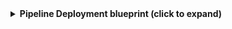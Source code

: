 <details>
<summary><b>Pipeline Deployment blueprint (click to expand)</b></summary>

```json showLineNumbers
  {
    "identifier": "azureDevopsPipelineDeployment",
    "title": "Azure DevOps Pipeline Deployment",
    "icon": "AzureDevops",
    "schema": {
      "properties": {
        "planType": {
          "title": "Plan Type",
          "type": "string",
          "icon": "DefaultProperty",
          "description": "The type of deployment plan"
        },
        "stageName": {
          "title": "Stage Name",
          "type": "string",
          "description": "The name of the deployment stage"
        },
        "jobName": {
          "title": "Job Name",
          "type": "string",
          "description": "The name of the deployment job"
        },
        "result": {
          "title": "Result",
          "type": "string",
          "description": "The result of the deployment"
        },
        "startTime": {
          "title": "Start Time",
          "type": "string",
          "format": "date-time",
          "description": "The date and time when the deployment started"
        },
        "finishTime": {
          "title": "Finish Time",
          "type": "string",
          "format": "date-time",
          "description": "The date and time when the deployment finished"
        }
      },
      "required": []
    },
    "mirrorProperties": {},
    "calculationProperties": {},
    "aggregationProperties": {},
    "relations": {
      "environment": {
        "title": "Environment",
        "target": "azureDevopsEnvironment",
        "required": true,
        "many": false
      }
    }
  }
```
</details>
